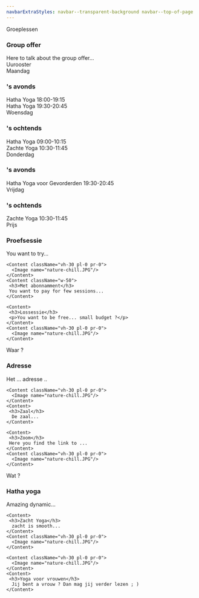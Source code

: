 ```yaml
---
navbarExtraStyles: navbar--transparent-background navbar--top-of-page
---
```


<Section>
  <Background imageName="meditation.jpg" className="vh-50 w-100">
    <SectionFooter className="text--light text--emphasized ml-3">
      Groeplessen
    </SectionFooter>
  </Background>
  <Content className="vh-50 w-100">
    <h3> Group offer </h3>
    Here to talk about the group offer...
  </Content>
</Section>

<Section>
  <Content className="w-100 pb-5">
    <SectionHeader className="text--emphasized pb-5">
      Uurooster
  </SectionHeader>
    <div className="schedule"> 
        <span className="schedule__header1">Maandag</span>                    
        <h3 className="schedule__title schedule__title3">'s avonds</h3>        
        <div className="schedule__session schedule__monday3">
          <span className="schedule__session__title">Hatha Yoga</span>
          <span className="schedule__session__time">18:00-19:15</span>    
        </div>
        <div className="schedule__session schedule__monday4">
          <span className="schedule__session__title">Hatha Yoga</span>
          <span className="schedule__session__time">19:30-20:45</span>
        </div>           
        <span className="schedule__header2">Woensdag</span>
        <h3 className="schedule__title schedule__title1">'s ochtends</h3>  
        <div className="schedule__session schedule__wednesday1">
          <span className="schedule__session__title">Hatha Yoga</span>
          <span className="schedule__session__time">09:00-10:15</span>
        </div>   
        <div className="schedule__session schedule__wednesday2">
          <span className="schedule__session__title">Zachte Yoga</span>
          <span className="schedule__session__time">10:30-11:45</span>
        </div>  
        <span className="schedule__header3">Donderdag</span>       
        <h3 className="schedule__title">'s avonds</h3>   
        <div className="schedule__session schedule__thursday3">
          <span className="schedule__session__title">Hatha Yoga voor Gevorderden</span>
          <span className="schedule__session__time">19:30-20:45</span>
        </div>     
        <span className="schedule__header4">Vrijdag</span>  
        <h3 className="schedule__title">'s ochtends</h3>  
        <div className="schedule__session schedule__friday1">
          <span className="schedule__session__title">Zachte Yoga</span>
          <span className="schedule__session__time">10:30-11:45</span>
        </div>
    </div>
  </Content>
</Section>

<Section>
  <SectionHeader className="text--emphasized ml-3">
      Prijs
  </SectionHeader>
  <Content className="w-50">
     <h3>Proefsessie</h3>
    You want to try...
  </Content>  
    <Content className="vh-30 pl-0 pr-0">
      <Image name="nature-chill.JPG"/>
    </Content> 
  
    <Content className="vh-30 pl-0 pr-0">
      <Image name="nature-chill.JPG"/>
    </Content>    
    <Content className="w-50">
     <h3>Met abonnamment</h3>
     You want to pay for few sessions...
    </Content>
    
    <Content>
     <h3>Lossessie</h3>
     <p>You want to be free... small budget ?</p>
    </Content>
    <Content className="vh-30 pl-0 pr-0">
      <Image name="nature-chill.JPG"/>
    </Content>

</Section>

<Section className="pt-3">
  <Background imageName="meditation.jpg" className="vh-50 w-100">
    <SectionFooter className="text--light text--emphasized ml-3">
      Waar ?
    </SectionFooter>
  </Background>

  <Content className="w-50">
     <h3>Adresse</h3>
    Het ... adresse ..
  </Content>  
    <Content className="vh-30 pl-0 pr-0">
      <Image name="nature-chill.JPG"/>
    </Content> 
  
    <Content className="vh-30 pl-0 pr-0">
      <Image name="nature-chill.JPG"/>
    </Content>    
    <Content>
     <h3>Zaal</h3>
      De zaal...
    </Content>
    
    <Content>
     <h3>Zoom</h3>
     Here you find the link to ...
    </Content>
    <Content className="vh-30 pl-0 pr-0">
      <Image name="nature-chill.JPG"/>
    </Content>
 
</Section>

<Section className="pt-3">
  <Background imageName="meditation.jpg" className="vh-50 w-100">
    <SectionFooter className="text--light text--emphasized ml-3">
      Wat ?
    </SectionFooter>
  </Background>
  
  <Content className="vh-30 pl-0 pr-0">
      <Image name="nature-chill.JPG"/>
    </Content>
  <Content>
     <h3>Hatha yoga</h3>
    Amazing dynamic...
  </Content>  
  
    <Content>
     <h3>Zacht Yoga</h3>
      zacht is smooth...
    </Content>
    <Content className="vh-30 pl-0 pr-0">
      <Image name="nature-chill.JPG"/>
    </Content>
    
    <Content className="vh-30 pl-0 pr-0">
      <Image name="nature-chill.JPG"/>
    </Content>
    <Content>
     <h3>Yoga voor vrouwen</h3>
      Jij bent a vrouw ? Dan mag jij verder lezen ; )
    </Content>

</Section>
